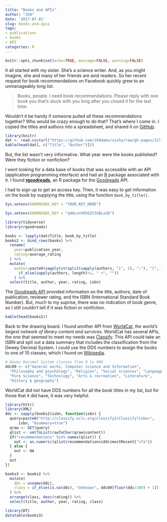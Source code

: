 ```yaml
---
title: "Books and APIs"
author: "JVA"
date: '2017-07-01'
slug: books-and-apis
tags:
- publications
- books
- API
categories: R
---
```


```r
knitr::opts_chunk$set(echo=TRUE, message=FALSE, warning=FALSE)
```


It all started with my sister.  She's a science writer.  And, as you might imagine, she and many of her friends are avid readers.  So her recent request for book recommendations on Facebook quickly grew to an unmanageably long list.

> Books, people. I need book recommendations. Please reply with one book you that's stuck with you long after you closed it for the last time.

Wouldn't it be handy if someone pulled all these recommendations together?  Who would be crazy enough to do that?  That's where I come in.  I copied the titles and authors into a spreadsheet, and shared it on [GitHub](https://github.com/JVAdams/vishy/blob/gh-pages/JillsFBBookList.csv). 

```r
library(knitr)
dat <- read.csv(url("https://github.com/JVAdams/vishy/raw/gh-pages/JillsFBBookList.csv"))
kable(head(dat[, c("Title", "Author")]))
```

But, the list wasn't very informative.  What year were the books published?  Were they fiction or nonfiction?

I went looking for a data base of books that was accessible with an API (application programming interface) and had an [R]() package associated with it.  I found **[rgoodreads](https://github.com/Famguy/rgoodreads)**, an R package for the [Goodreads](https://www.goodreads.com/) API.  

I had to sign up to get an access key.  Then, it was easy to get information on the book by supplying the title, using the function `book_by_title()`.

```r
Sys.setenv(GOODREADS_KEY = "YOUR_KEY_HERE")
```

```r
Sys.setenv(GOODREADS_KEY = "q4ALxnYK5GZtIGBLa3Q")
```

```r
library(tidyverse)
library(rgoodreads)

books <- lapply(dat$Title, book_by_title)
books2 <- bind_rows(books) %>%
  rename(
    year=publication_year,
    rating=average_rating
  ) %>%
  mutate(
    author=paste0(sapply(strsplit(sapply(authors, "[", 1), ":"), "[", 1),
      if_else(sapply(authors, length)>1, " +", ""))
    ) %>%
  select(title, author, year, rating, isbn)
```

The [Goodreads API](https://www.goodreads.com/api) provided information on the title, authors, date of publication, reviewer rating, and the ISBN (International Standard Book Number).  But, much to my suprise, there was no indication of book genre, so I still couldn't tell if it was fiction or nonfiction.

```r
kable(head(books2))
```

Back to the drawing board.  I found another API from [WorldCat](http://www.worldcat.org/), *the world's largest network of library content and services*. WorldCat has several APIs, the one that seemed to meet my needs was [Classify](https://platform.worldcat.org/api-explorer/apis/Classify).  This API could take an ISBN and spit out a data summary that includes the classification from the Dewey Decimal System. I could use the DDS numbers to assign the books to one of 10 classes, which I found on [Wikipedia](https://en.wikipedia.org/wiki/Dewey_Decimal_Classification#Classes).

```r
# Dewey Decimal System classes from 0 to 900
ddc09 <- c("General works, Computer science and Information", 
  "Philosophy and psychology", "Religion", "Social sciences", "Language", 
  "Pure Science", "Technology", "Arts & recreation", "Literature", 
  "History & geography")
```

WorldCat did not have DDS numbers for all the book titles in my list, but for those that it did have, it was very helpful.

```r
library(httr)
library(XML)
ddc <- sapply(books2$isbn, function(isbn) {
  query=paste0("http://classify.oclc.org/classify2/Classify?isbn=", 
      isbn, "&summary=true")
  qraw <- GET(query)
  qlist <- xmlToList(rawToChar(qraw$content))
  if("recommendations" %in% names(qlist)) {
    out <- as.numeric(qlist$recommendations$ddc$mostRecent["sfa"])
  } else {
    out <- NA
  }
  out
})

books3 <- books2 %>%
  mutate(
    ddc = unname(ddc),
    class = if_else(is.na(ddc), "Unknown", ddc09[floor(ddc/100) + 1])
  ) %>%
  arrange(class, desc(rating)) %>%
  select(title, author, year, rating, class)

library(DT)
datatable(books3)
```
